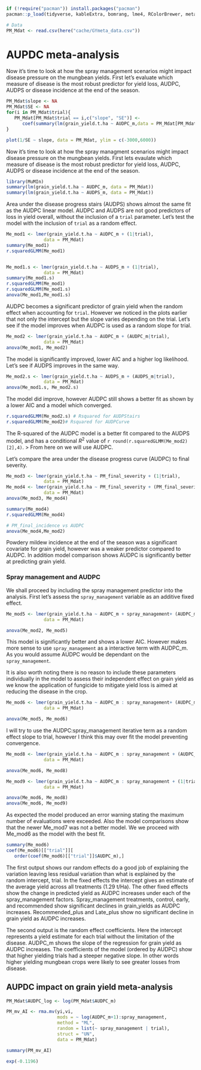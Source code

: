 
```r
if (!require("pacman")) install.packages("pacman")
pacman::p_load(tidyverse, kableExtra, bomrang, lme4, RColorBrewer, metafor, here)

# Data
PM_Mdat <- read.csv(here("cache/GYmeta_data.csv"))
```



# AUPDC meta-analysis

Now it's time to look at how the spray management scenarios might impact disease pressure on the mungbean yields. First let's evaluate which measure of disease is the most robust predictor for yield loss, AUDPC, AUDPS or disease incidence at the end of the season.  

```r
PM_Mdat$slope <- NA
PM_Mdat$SE <- NA
for(i in PM_Mdat$trial){
   PM_Mdat[PM_Mdat$trial == i,c("slope", "SE")] <-
      coef(summary(lm(grain_yield.t.ha ~ AUDPC_m,data = PM_Mdat[PM_Mdat$trial == i,])))[2,1:2]
}

plot(1/SE ~ slope, data = PM_Mdat, ylim = c(-3000,6000))
```


Now it's time to look at how the spray managment scenarios might impact disease pressure on the mungbean yields. First lets evaulate which measure of disease is the most robust predictor for yield loss, AUDPC, AUDPS or disease incidence at the end of the season.

```r
library(MuMIn)
summary(lm(grain_yield.t.ha ~ AUDPC_m, data = PM_Mdat))
summary(lm(grain_yield.t.ha ~ AUDPS_m, data = PM_Mdat))
```

Area under the disease progress stairs (AUDPS) shows almost the same fit as the AUDPC linear model. AUDPC and AUDPS are not good predictors of loss in yield overall, without the inclusion of a `trial` parameter. Let's test the model with the inclusion of `trial` as a random effect.

```r
Me_mod1 <- lmer(grain_yield.t.ha ~ AUDPC_m + (1|trial),
              data = PM_Mdat)
summary(Me_mod1)
r.squaredGLMM(Me_mod1)


Me_mod1.s <- lmer(grain_yield.t.ha ~ AUDPS_m + (1|trial),
              data = PM_Mdat)
summary(Me_mod1.s)
r.squaredGLMM(Me_mod1)
r.squaredGLMM(Me_mod1.s)
anova(Me_mod1,Me_mod1.s)
```

AUDPC becomes a significant predictor of grain yield when the random effect when accounting for `trial`. However we noticed in the plots earlier that not only the intercept but the slope varies depending on the trial. Let's see if the model improves when AUDPC is used as a random slope for trial.

```r
Me_mod2 <- lmer(grain_yield.t.ha ~ AUDPC_m + (AUDPC_m|trial),
              data = PM_Mdat)
anova(Me_mod1, Me_mod2)

```
The model is significantly improved, lower AIC and a higher log likelihood. Let's see if AUDPS improves in the same way.

```r
Me_mod2.s <- lmer(grain_yield.t.ha ~ AUDPS_m + (AUDPS_m|trial),
              data = PM_Mdat)
anova(Me_mod1.s, Me_mod2.s)

```
The model did improve, however AUDPC still shows a better fit as shown by a lower AIC and a model which converged.

```r
r.squaredGLMM(Me_mod2.s) # Rsquared for AUDPStairs
r.squaredGLMM(Me_mod2)# Rsquared for AUDPCurve
```

The R-squared of the AUDPC model is a better fit compared to the AUDPS model, and has a conditional $R^2$ value of `r round(r.squaredGLMM(Me_mod2)[2],4)`. 
> From here on we will use AUDPC.

Let's compare the area under the disease progress curve (AUDPC) to final severity.
```r

Me_mod3 <- lmer(grain_yield.t.ha ~ PM_final_severity + (1|trial),
              data = PM_Mdat)
Me_mod4 <- lmer(grain_yield.t.ha ~ PM_final_severity + (PM_final_severity|trial),
              data = PM_Mdat)
anova(Me_mod3, Me_mod4)

summary(Me_mod4)
r.squaredGLMM(Me_mod4)

# PM_final_incidence vs AUDPC
anova(Me_mod4,Me_mod2)
```

Powdery mildew incidence at the end of the season was a significant covariate for grain yield, however was a weaker predictor compared to AUDPC. In addition model comparison shows AUDPC is significantly better at predicting grain yield.  

### Spray management and AUDPC
We shall proceed by including the spray management predictor into the analysis.
First let's assess the `spray_management` variable as an additive fixed effect.

```r
Me_mod5 <- lmer(grain_yield.t.ha ~ AUDPC_m + spray_management+ (AUDPC_m|trial),
              data = PM_Mdat)

anova(Me_mod2, Me_mod5)

```
This model is significantly better and shows a lower AIC. However makes more sense to use `spray_management` as a interactive term with AUDPC_m. As you would assume AUDPC would be dependant on the `spray_management`.

It is also worth noting there is no reason to include these parameters individually in the model to assess their independent effect on grain yield as we know the application of fungicide to mitigate yield loss is aimed at reducing the disease in the crop.

```r
Me_mod6 <- lmer(grain_yield.t.ha ~ AUDPC_m : spray_management+ (AUDPC_m|trial),
              data = PM_Mdat)

anova(Me_mod5, Me_mod6)
```

I will try to use the AUDPC:spray_management iterative term as a random effect slope to trial, however I think this may over fit the model preventing convergence.

```r
Me_mod8 <- lmer(grain_yield.t.ha ~ AUDPC_m : spray_management + (AUDPC_m: spray_management|trial),
              data = PM_Mdat)

anova(Me_mod6, Me_mod8)

Me_mod9 <- lmer(grain_yield.t.ha ~ AUDPC_m : spray_management + (1|trial),
              data = PM_Mdat)

anova(Me_mod6, Me_mod8)
anova(Me_mod6, Me_mod9)
```
As expected the model produced an error warning stating the maximum number of evaluations were exceeded. Also the model comparisons show that the newer Me_mod7 was not a better model. We we proceed with Me_mod6 as the model with the best fit.


```r
summary(Me_mod6)
coef(Me_mod6)[["trial"]][
   order(coef(Me_mod6)[["trial"]]$AUDPC_m),]

```
The first output shows our random effects do a good job of explaining the variation leaving less residual variation than what is explained by the random intercept, trial.
In the fixed effects the intercept gives an estimate of the average yield across all treatments (1.29 t/Ha). The other fixed effects show the change in predicted yield as AUDPC increases under each of the spray_management factors. Spray_management treatments, control, early, and recommended show significant declines in grain_yields as AUDPC increases. Recommended_plus and Late_plus show no significant decline in grain yield as AUDPC increases.

The second output is the random effect coefficients. Here the intercept represents a yield estimate for each trial without the limitation of the disease. AUDPC_m shows the slope of the regression for grain yield as AUDPC increases. The coefficients of the model (ordered by AUDPC) show that higher yielding trials had a steeper negative slope. In other words higher yielding mungbean crops were likely to see greater losses from disease.


## AUPDC impact on grain yield meta-analysis

```r
PM_Mdat$AUDPC_log <- log(PM_Mdat$AUDPC_m)

PM_mv_AI <- rma.mv(yi,vi,
                   mods = ~ log(AUDPC_m+1):spray_management,
                   method = "ML",
                   random = list(~ spray_management | trial),
                   struct = "UN",
                   data = PM_Mdat)

summary(PM_mv_AI)

```
```r
exp(-0.1196)

```
